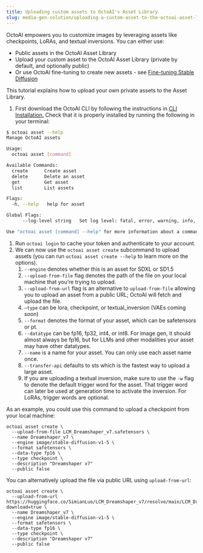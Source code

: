 ```yaml
---
title: Uploading custom assets to OctoAI's Asset Library
slug: media-gen-solution/uploading-a-custom-asset-to-the-octoai-asset-library
---
```



OctoAI empowers you to customize images by leveraging assets like checkpoints, LoRAs, and textual inversions. You can either use:

* Public assets in the OctoAI Asset Library
* Upload your custom asset to the OctoAI Asset Library (private by default, and optionally public)
* Or use OctoAI fine-tuning to create new assets - see [Fine-tuning Stable Diffusion](../api-reference/fine-tuning/create-tune.mdx)

This tutorial explains how to upload your own private assets to the Asset Library.

1. First download the OctoAI CLI by following the instructions in [CLI Installation.](/bring-your-own-model/cli-and-sdk-installation) Check that it is properly installed by running the following in your terminal:

```bash bash
$ octoai asset --help
Manage OctoAI assets

Usage:
  octoai asset [command]

Available Commands:
  create      Create asset
  delete      Delete an asset
  get         Get asset
  list        List assets

Flags:
  -h, --help   help for asset

Global Flags:
      --log-level string   Set log level: fatal, error, warning, info, debug, trace (default "info")

Use "octoai asset [command] --help" for more information about a command.
```

1. Run `octoai login` to cache your token and authenticate to your account.
2. We can now use the `octoai asset create` subcommand to upload assets (you can run `octoai asset create --help` to learn more on the options).  
   1. `--engine` denotes whether this is an asset for SDXL or SD1.5  
   2. `--upload-from-file` flag denotes the path of the file on your local machine that you’re trying to upload.  
   3. `--upload-from-url` flag is an alternative to `upload-from-file` allowing you to upload an asset from a public URL; OctoAI will fetch and upload the file.  
   4. `—type` can be lora, checkpoint, or textual\_inversion (VAEs coming soon)  
   5. `--format` denotes the format of your asset, which can be safetensors or pt.  
   6. `--datatype` can be fp16, fp32, int4, or int8\. For image gen, it should almost always be fp16, but for LLMs and other modalities your asset may have other datatypes.  
   7. `--name` is a name for your asset. You can only use each asset name once.  
   8. `--transfer-api` defaults to sts which is the fastest way to upload a large asset.  
   9. If you are uploading a textual inversion, make sure to use the `-w` flag to denote the default trigger word for the asset. That trigger word can later be used at generation time to activate the inversion. For LoRAs, trigger words are optional.

As an example, you could use this command to upload a checkpoint from your local machine:

```
octoai asset create \
  --upload-from-file LCM_Dreamshaper_v7.safetensors \
  --name Dreamshaper_v7 \
  --engine image/stable-diffusion-v1-5 \
  --format safetensors \
  --data-type fp16 \
  --type checkpoint \
  --description "Dreamshaper v7"
  --public false
```

You can alternatively upload the file via public URL using `upload-from-url`:

```
octoai asset create \
  --upload-from-url https://huggingface.co/SimianLuo/LCM_Dreamshaper_v7/resolve/main/LCM_Dreamshaper_v7_4k.safetensors?download=true \
  --name Dreamshaper_v7 \
  --engine image/stable-diffusion-v1-5 \
  --format safetensors \
  --data-type fp16 \
  --type checkpoint \
  --description "Dreamshaper v7"
  --public false
```

